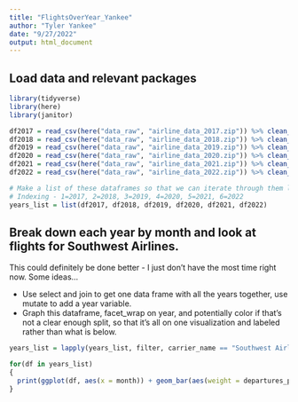 ```yaml
---
title: "FlightsOverYear_Yankee"
author: "Tyler Yankee"
date: "9/27/2022"
output: html_document
---
```


## Load data and relevant packages
```r
library(tidyverse)
library(here)
library(janitor)

df2017 = read_csv(here("data_raw", "airline_data_2017.zip")) %>% clean_names()
df2018 = read_csv(here("data_raw", "airline_data_2018.zip")) %>% clean_names()
df2019 = read_csv(here("data_raw", "airline_data_2019.zip")) %>% clean_names()
df2020 = read_csv(here("data_raw", "airline_data_2020.zip")) %>% clean_names()
df2021 = read_csv(here("data_raw", "airline_data_2021.zip")) %>% clean_names()
df2022 = read_csv(here("data_raw", "airline_data_2022.zip")) %>% clean_names()

# Make a list of these dataframes so that we can iterate through them later
# Indexing - 1=2017, 2=2018, 3=2019, 4=2020, 5=2021, 6=2022
years_list = list(df2017, df2018, df2019, df2020, df2021, df2022)

```

## Break down each year by month and look at flights for Southwest Airlines.
This could definitely be done better - I just don't have the most time right now.
Some ideas...

* Use select and join to get one data frame with all the years together, use mutate to add a year variable.
* Graph this dataframe, facet_wrap on year, and potentially color if that's not a clear enough split, so that it's all on one visualization and labeled rather than what is below.
```r
years_list = lapply(years_list, filter, carrier_name == "Southwest Airlines Co.", passengers > 0)

for(df in years_list)
{
  print(ggplot(df, aes(x = month)) + geom_bar(aes(weight = departures_performed)))
}

```